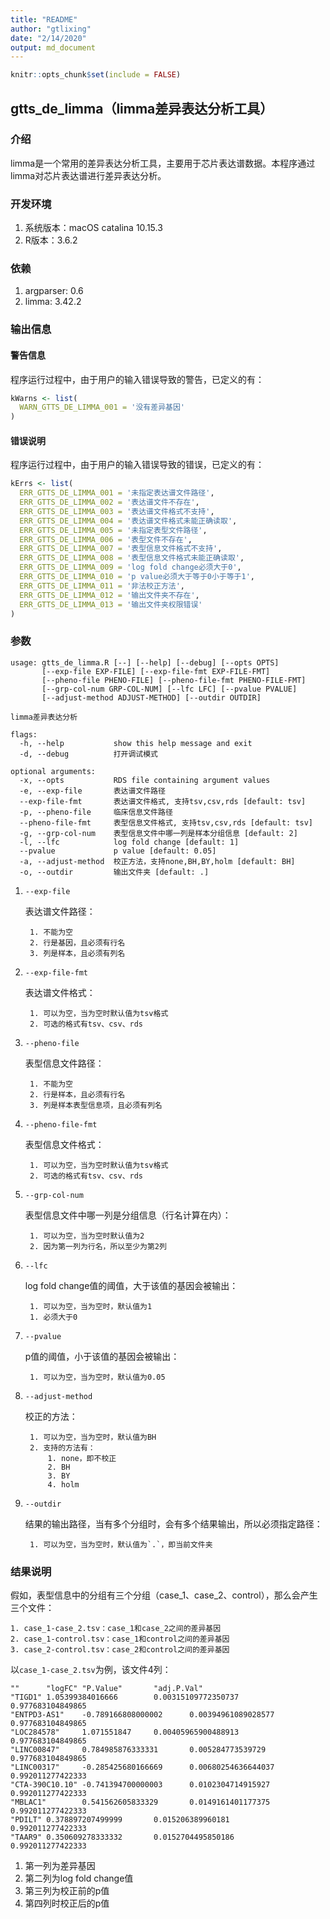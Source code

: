```yaml
---
title: "README"
author: "gtlixing"
date: "2/14/2020"
output: md_document
---
```


```r
knitr::opts_chunk$set(include = FALSE)
```

## gtts_de_limma（limma差异表达分析工具）

### 介绍

limma是一个常用的差异表达分析工具，主要用于芯片表达谱数据。本程序通过limma对芯片表达谱进行差异表达分析。


### 开发环境

1. 系统版本：macOS catalina 10.15.3
2. R版本：3.6.2

### 依赖

1. argparser: 0.6
2. limma: 3.42.2

### 输出信息

#### 警告信息

程序运行过程中，由于用户的输入错误导致的警告，已定义的有：

```R
kWarns <- list(
  WARN_GTTS_DE_LIMMA_001 = '没有差异基因'
)
```

#### 错误说明

程序运行过程中，由于用户的输入错误导致的错误，已定义的有：

```R
kErrs <- list(
  ERR_GTTS_DE_LIMMA_001 = '未指定表达谱文件路径',
  ERR_GTTS_DE_LIMMA_002 = '表达谱文件不存在',
  ERR_GTTS_DE_LIMMA_003 = '表达谱文件格式不支持',
  ERR_GTTS_DE_LIMMA_004 = '表达谱文件格式未能正确读取',
  ERR_GTTS_DE_LIMMA_005 = '未指定表型文件路径',
  ERR_GTTS_DE_LIMMA_006 = '表型文件不存在',
  ERR_GTTS_DE_LIMMA_007 = '表型信息文件格式不支持',
  ERR_GTTS_DE_LIMMA_008 = '表型信息文件格式未能正确读取',
  ERR_GTTS_DE_LIMMA_009 = 'log fold change必须大于0',
  ERR_GTTS_DE_LIMMA_010 = 'p value必须大于等于0小于等于1',
  ERR_GTTS_DE_LIMMA_011 = '非法校正方法',
  ERR_GTTS_DE_LIMMA_012 = '输出文件夹不存在',
  ERR_GTTS_DE_LIMMA_013 = '输出文件夹权限错误'
)
```


### 参数

```
usage: gtts_de_limma.R [--] [--help] [--debug] [--opts OPTS]
       [--exp-file EXP-FILE] [--exp-file-fmt EXP-FILE-FMT]
       [--pheno-file PHENO-FILE] [--pheno-file-fmt PHENO-FILE-FMT]
       [--grp-col-num GRP-COL-NUM] [--lfc LFC] [--pvalue PVALUE]
       [--adjust-method ADJUST-METHOD] [--outdir OUTDIR]

limma差异表达分析

flags:
  -h, --help           show this help message and exit
  -d, --debug          打开调试模式

optional arguments:
  -x, --opts           RDS file containing argument values
  -e, --exp-file       表达谱文件路径
  --exp-file-fmt       表达谱文件格式, 支持tsv,csv,rds [default: tsv]
  -p, --pheno-file     临床信息文件路径
  --pheno-file-fmt     表型信息文件格式, 支持tsv,csv,rds [default: tsv]
  -g, --grp-col-num    表型信息文件中哪一列是样本分组信息 [default: 2]
  -l, --lfc            log fold change [default: 1]
  --pvalue             p value [default: 0.05]
  -a, --adjust-method  校正方法，支持none,BH,BY,holm [default: BH]
  -o, --outdir         输出文件夹 [default: .]
```

1. `--exp-file`

    表达谱文件路径：

        1. 不能为空
        2. 行是基因，且必须有行名
        3. 列是样本，且必须有列名

2. `--exp-file-fmt`

    表达谱文件格式：

        1. 可以为空，当为空时默认值为tsv格式
        2. 可选的格式有tsv、csv、rds

3. `--pheno-file`

    表型信息文件路径：

        1. 不能为空
        2. 行是样本，且必须有行名
        3. 列是样本表型信息项，且必须有列名

4. `--pheno-file-fmt`

    表型信息文件格式：

        1. 可以为空，当为空时默认值为tsv格式
        2. 可选的格式有tsv、csv、rds

5. `--grp-col-num`

    表型信息文件中哪一列是分组信息（行名计算在内）：

        1. 可以为空，当为空时默认值为2
        2. 因为第一列为行名，所以至少为第2列

6. `--lfc`

    log fold change值的阈值，大于该值的基因会被输出：

        1. 可以为空，当为空时，默认值为1
        1. 必须大于0

7. `--pvalue`

    p值的阈值，小于该值的基因会被输出：

        1. 可以为空，当为空时，默认值为0.05

8. `--adjust-method`

    校正的方法：

        1. 可以为空，当为空时，默认值为BH
        2. 支持的方法有：
            1. none，即不校正
            2. BH
            3. BY
            4. holm

9. `--outdir`

    结果的输出路径，当有多个分组时，会有多个结果输出，所以必须指定路径：

        1. 可以为空，当为空时，默认值为`.`，即当前文件夹

### 结果说明

假如，表型信息中的分组有三个分组（case_1、case_2、control），那么会产生三个文件：

    1. case_1-case_2.tsv：case_1和case_2之间的差异基因
    2. case_1-control.tsv：case_1和control之间的差异基因
    3. case_2-control.tsv：case_2和control之间的差异基因

以`case_1-case_2.tsv`为例，该文件4列：

```
""      "logFC" "P.Value"       "adj.P.Val"
"TIGD1" 1.05399384016666        0.00315109772350737     0.977683104849865
"ENTPD3-AS1"    -0.789166808000002      0.00394961089028577     0.977683104849865
"LOC284578"     1.071551847     0.00405965900488913     0.977683104849865
"LINC00847"     0.784985876333331       0.005284773539729       0.977683104849865
"LINC00317"     -0.285425680166669      0.00680254636644037     0.992011277422333
"CTA-390C10.10" -0.741394700000003      0.0102304714915927      0.992011277422333
"MBLAC1"        0.541562605833329       0.0149161401177375      0.992011277422333
"PDILT" 0.378897207499999       0.015206389960181       0.992011277422333
"TAAR9" 0.350609278333332       0.0152704495850186      0.992011277422333
```

1. 第一列为差异基因
2. 第二列为log fold change值
3. 第三列为校正前的p值
4. 第四列时校正后的p值
